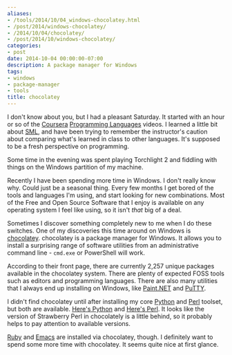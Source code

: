 ```yaml
---
aliases:
- /tools/2014/10/04_windows-chocolatey.html
- /post/2014/windows-chocolatey/
- /2014/10/04/chocolatey/
- /post/2014/10/windows-chocolatey/
categories:
- post
date: 2014-10-04 00:00:00-07:00
description: A package manager for Windows
tags:
- windows
- package-manager
- tools
title: chocolatey
---
```


[Programming Languages]: https://www.coursera.org/course/proglang/
[Coursera]: https://www.coursera.org/
[SML]: http://www.smlnj.org/

I don't know about you, but I had a pleasant Saturday. It started with
an hour or so of the [Coursera][] [Programming Languages][] videos. I
learned a little bit about [SML][], and have been trying to remember
the instructor's caution about comparing what's learned in class to
other languages. It's supposed to be a fresh perspective on
programming.

Some time in the evening was spent playing Torchlight 2 and fiddling
with things on the Windows partition of my machine.

Recently I have been spending more time in Windows. I don't really
know why. Could just be a seasonal thing. Every few months I get bored
of the tools and languages I'm using, and start looking for new
combinations. Most of the Free and Open
Source Software that I enjoy is available on any operating system I
feel like using, so it isn't *that* big of a deal.

[chocolatey]: https://chocolatey.org/

Sometimes I discover something completely new to me when I do these
switches. One of my discoveries this time around on Windows is
[chocolatey][]. chocolatey is a package manager for Windows. It allows
you to install a surprising range of software utilities from an
administrative command line - `cmd.exe` or PowerShell will work.

[Paint.NET]: https://chocolatey.org/packages/paint.net/
[PuTTY]: https://chocolatey.org/packages/putty/

According to their front page, there are currently 2,257 unique
packages available in the chocolatey system. There are plenty of
expected FOSS tools such as editors and programming languages. There
are also many utilities that I always end up installing on Windows,
like [Paint.NET][] and [PuTTY][].

[Python]: https://www.python.org/
[Perl]: http://strawberryperl.com/
[Here's Python]: https://chocolatey.org/packages/python/
[Here's Perl]: https://chocolatey.org/packages/StrawberryPerl/

I didn't find chocolatey until after installing my core [Python][] and
[Perl][] toolset, but both are available. [Here's Python][] and
[Here's Perl][]. It looks like the version of Strawberry Perl in
chocolately is a little behind, so it probably helps to pay attention
to available versions.

[Ruby]: https://chocolatey.org/packages/ruby/
[Emacs]: https://chocolatey.org/packages/Emacs/

[Ruby][] and [Emacs][] are installed via chocolatey, though. I
definitely want to spend some more time with chocolatey. It seems
quite nice at first glance.
